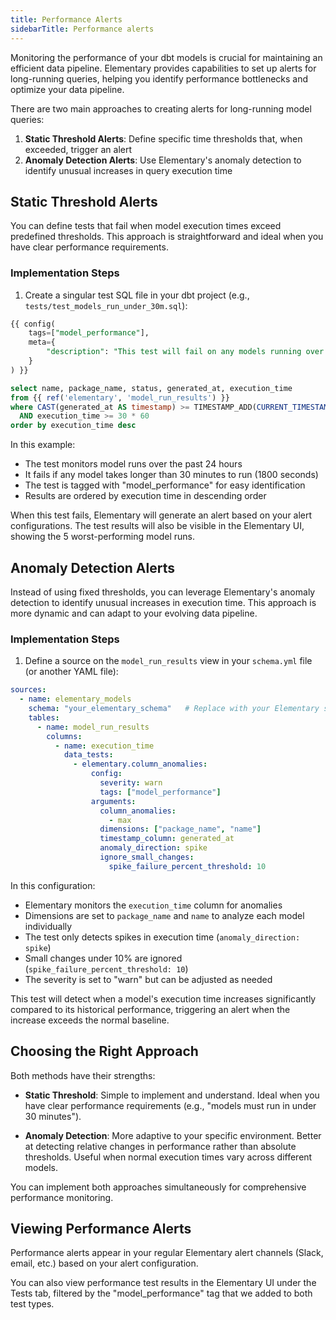 ```yaml
---
title: Performance Alerts
sidebarTitle: Performance alerts
---
```


Monitoring the performance of your dbt models is crucial for maintaining an efficient data pipeline. Elementary provides capabilities to set up alerts for long-running queries, helping you identify performance bottlenecks and optimize your data pipeline.

There are two main approaches to creating alerts for long-running model queries:

1. **Static Threshold Alerts**: Define specific time thresholds that, when exceeded, trigger an alert
2. **Anomaly Detection Alerts**: Use Elementary's anomaly detection to identify unusual increases in query execution time

## Static Threshold Alerts

You can define tests that fail when model execution times exceed predefined thresholds. This approach is straightforward and ideal when you have clear performance requirements.

### Implementation Steps

1. Create a singular test SQL file in your dbt project (e.g., `tests/test_models_run_under_30m.sql`):

```sql
{{ config(
    tags=["model_performance"],
    meta={
        "description": "This test will fail on any models running over 30 minutes within the last 24 hours"
    }
) }}

select name, package_name, status, generated_at, execution_time
from {{ ref('elementary', 'model_run_results') }}
where CAST(generated_at AS timestamp) >= TIMESTAMP_ADD(CURRENT_TIMESTAMP(), INTERVAL -1 day) 
  AND execution_time >= 30 * 60
order by execution_time desc
```

In this example:
- The test monitors model runs over the past 24 hours
- It fails if any model takes longer than 30 minutes to run (1800 seconds)
- The test is tagged with "model_performance" for easy identification
- Results are ordered by execution time in descending order

When this test fails, Elementary will generate an alert based on your alert configurations. The test results will also be visible in the Elementary UI, showing the 5 worst-performing model runs.

## Anomaly Detection Alerts

Instead of using fixed thresholds, you can leverage Elementary's anomaly detection to identify unusual increases in execution time. This approach is more dynamic and can adapt to your evolving data pipeline.

### Implementation Steps

1. Define a source on the `model_run_results` view in your `schema.yml` file (or another YAML file):

```yaml
sources:
  - name: elementary_models
    schema: "your_elementary_schema"   # Replace with your Elementary schema name
    tables:
      - name: model_run_results
        columns:
          - name: execution_time    
            data_tests:
              - elementary.column_anomalies:
                  config:
                    severity: warn
                    tags: ["model_performance"]
                  arguments:
                    column_anomalies:
                      - max
                    dimensions: ["package_name", "name"]
                    timestamp_column: generated_at
                    anomaly_direction: spike
                    ignore_small_changes:
                      spike_failure_percent_threshold: 10
```

In this configuration:
- Elementary monitors the `execution_time` column for anomalies
- Dimensions are set to `package_name` and `name` to analyze each model individually
- The test only detects spikes in execution time (`anomaly_direction: spike`)
- Small changes under 10% are ignored (`spike_failure_percent_threshold: 10`)
- The severity is set to "warn" but can be adjusted as needed

This test will detect when a model's execution time increases significantly compared to its historical performance, triggering an alert when the increase exceeds the normal baseline.

## Choosing the Right Approach

Both methods have their strengths:

- **Static Threshold**: Simple to implement and understand. Ideal when you have clear performance requirements (e.g., "models must run in under 30 minutes").

- **Anomaly Detection**: More adaptive to your specific environment. Better at detecting relative changes in performance rather than absolute thresholds. Useful when normal execution times vary across different models.

You can implement both approaches simultaneously for comprehensive performance monitoring.

## Viewing Performance Alerts

Performance alerts appear in your regular Elementary alert channels (Slack, email, etc.) based on your alert configuration.

You can also view performance test results in the Elementary UI under the Tests tab, filtered by the "model_performance" tag that we added to both test types.
